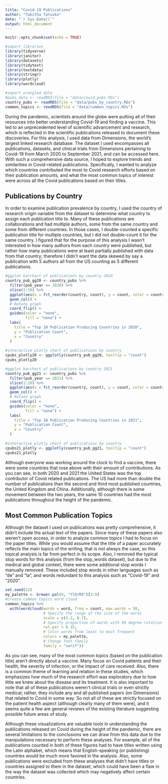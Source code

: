```yaml
---
title: "Covid-19 Publications"
author: "Tabitha Tatusko"
date: "`r Sys.Date()`"
output: html_document
---
```


```r
knitr::opts_chunk$set(echo = TRUE)

#import libraries
library(tidyverse)
library(janitor)
library(datasets)
library(tidytext)
library(textdata)
library(stringr)
library(plotly)
library(wordcloud)

#import wrangled data
#pubs_data <- readRDS(file = "data/covid_pubs.RDs")
country_pubs <- readRDS(file = "data/pubs_by_country.RDs")
common_topics <- readRDS(file = "data/common_topics.RDs")

```


During the pandemic, scientists around the globe were putting all of their resources into better understanding Covid-19 and finding a vaccine. This led to an unprecedented level of scientific advancement and research, which is reflected in the scientific publications released to document these discoveries. For this analysis, I used data from Dimensions, the world’s largest linked research database. The dataset I used encompasses all publications, datasets, and clinical trials from Dimensions pertaining to Covid-19 from March 2020 to September 2021, and can be accessed here. With such a comprehensive data source, I hoped to explore trends and similarities in Covid-related publications. Specifically, I wanted to analyze which countries contributed the most to Covid research efforts based on their publication amounts, and what the most common topics of interest were across all the Covid publications based on their titles.

## Publications by Country

In order to examine publication prevalence by country, I used the country of research origin variable from the dataset to determine what country to assign each publication title to. Many of these publications are collaborations and had multiple authors, some from the same country and some from different countries. In those cases, I double-counted a specific publication title for multiple countries, but I did not double-count it for the same country. I figured that for the purpose of this analysis I wasn’t interested in how many authors from each country were published, but rather how many publications were at least partially published with data from that country; therefore I didn’t want the data skewed by say a publication with 5 authors all from the US counting as 5 different publications.

```r
#ggplot barchart of publications by country 2020
country_pub_gg20 <- country_pubs %>%
  filter(pub_year == 2020) %>%
  slice(1:10) %>%
  ggplot(aes(x = fct_reorder(country, count), y = count, color = country, fill = country)) +
  geom_col() +
  # Rotate graph
  coord_flip() +
  guides(color = "none", 
         fill = "none") +
  labs(
    title = "Top 10 Publication Producing Countries in 2020",
    y = "Publication Count",
    x = "Country"
  )
 
#interactive plotly chart of publications by country
cpubs_plotly20 <- ggplotly(country_pub_gg20, tooltip = "count") 
cpubs_plotly20
```

```r
#ggplot barchart of publications by country 2021
country_pub_gg21 <- country_pubs %>%
  filter(pub_year == 2021) %>%
  slice(1:10) %>%
  ggplot(aes(x = fct_reorder(country, count), y = count, color = country, fill = country)) +
  geom_col() +
  # Rotate graph
  coord_flip() +
  guides(color = "none", 
         fill = "none") +
  labs(
    title = "Top 10 Publication Producing Countries in 2021",
    y = "Publication Count",
    x = "Country"
  )
 
#interactive plotly chart of publications by country
cpubs21_plotly <- ggplotly(country_pub_gg21, tooltip = "count") 
cpubs21_plotly
```

Although everyone was working around the clock to find a vaccine, there were some countries that rose above with their amount of contributions. As you can see, in both 2020 and 2021 the United States was the top contributor of Covid related publications. The US had more than double the number of publications than the second and third most published countries, the United Kingdom and China. Additionally, although there is some movement between the two years, the same 10 countries had the most publications throughout the height of the pandemic.  

## Most Common Publication Topics

Although the dataset I used on publications was pretty comprehensive, it didn’t include the actual text of the papers. Since many of these papers also weren’t open access, in order to analyze common topics I had to focus on the paper titles. While you would assume that the title of a paper accurately reflects the main topics of the writing, that is not always the case, so this topical analysis is far from perfect in its scope. Also, I removed the typical stop words for this analysis (from the stop_words dataset), but due to the medical and global context, there were some additional stop words I manually removed. These included stop words in other languages such as “de” and “la”, and words redundant to this analysis such as “Covid-19” and “2020”.

```r
set.seed(12)
my_palette <- brewer.pal(9, "YlOrRd")[3:9]
#create common topics word cloud
common_topics %>%
  with(wordcloud(words = word, freq = count, max.words = 50,
                 # Specify the range of the size of the words
                 scale = c(3.2, 0.7),
                 # Specify proportion of words with 90 degree rotation
                 rot.per = 0.15,
                 # Color words from least to most frequent
                 colors = my_palette,
                 # Change font family
                 family = "serif"))

```

As you can see, many of the most common topics (based on the publication title) aren't directly about a vaccine. Many focus on Covid patients and their health, the severity of infection, or the impact of care received. Also, there is a common theme of learning and relation in these studies, which emphasizes how much of the research effort was exploratory due to how little we knew about the disease and its treatment. It is also important to note that all of these publications weren’t clinical trials or even strictly medical; rather, they include any and all published papers (on Dimensions) that related to Covid in some way. So not all of these are strictly focused on the patient health aspect (although clearly many of them were), and it seems quite a few are general reviews of the existing literature suggesting possible future areas of study.

Although these visualizations are valuable tools in understanding the publications released on Covid during the height of the pandemic, there are several limitations to the conclusions we can draw from this data due to the manipulations necessary to perform these analyses. For example, all of the publications counted in both of these figures had to have titles written using the Latin alphabet, which means that English-speaking (or publishing) countries would be much more favored in the analysis. Also, some publications were excluded from these analyses that didn’t have titles or countries assigned to them in the dataset, which could have been a flaw in the way the dataset was collected which may negatively affect certain countries.
